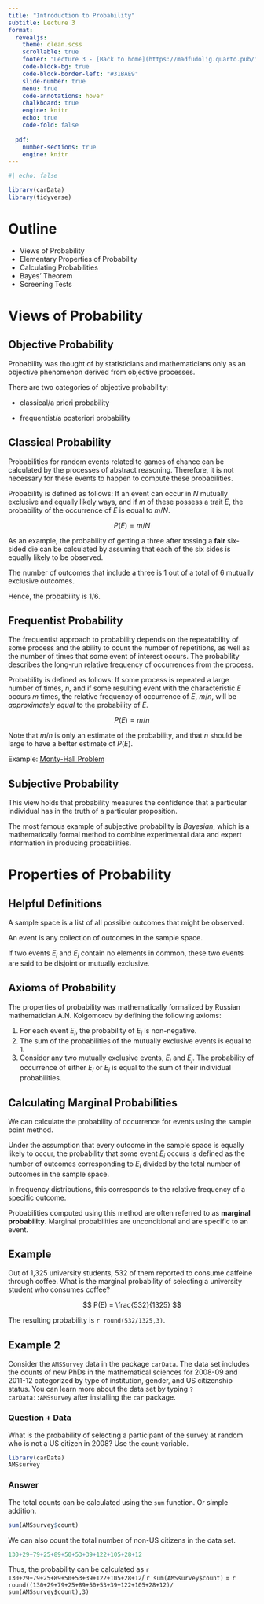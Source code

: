 ```yaml
---
title: "Introduction to Probability"
subtitle: Lecture 3
format:
  revealjs:
    theme: clean.scss
    scrollable: true
    footer: "Lecture 3 - [Back to home](https://madfudolig.quarto.pub/introtobiostats/)"
    code-block-bg: true
    code-block-border-left: "#31BAE9"
    slide-number: true
    menu: true
    code-annotations: hover
    chalkboard: true
    engine: knitr
    echo: true
    code-fold: false
    
  pdf: 
    number-sections: true
    engine: knitr
---
```



```r
#| echo: false

library(carData)
library(tidyverse)
```

# Outline

- Views of Probability
- Elementary Properties of Probability
- Calculating Probabilities
- Bayes' Theorem
- Screening Tests

# Views of Probability

## Objective Probability

Probability was thought of by statisticians and mathematicians only as an objective phenomenon derived from objective processes. 

::: callout-note
There are two categories of objective probability:

- classical/a priori probability

- frequentist/a posteriori probability

:::

## Classical Probability

Probabilities for random events related to games of chance can be calculated by the processes of abstract reasoning. Therefore, it is not necessary for these events to happen to compute these probabilities.



:::{.callout-note title="Classical/A Priori Probability"}
Probability is defined as follows: If an event can occur in $N$ mutually exclusive and equally likely ways, and if $m$ of these possess a trait $E$, the probability of the occurrence of $E$ is equal to $m/N$.

$$
P(E)= m/N
$$
:::

::: callout-note
As an example, the probability of getting a three after tossing a **fair** six-sided die can be calculated by assuming that each of the six sides is equally likely to be observed. 

The number of outcomes that include a three is 1 out of a total of 6 mutually exclusive outcomes.

Hence, the probability is 1/6.
:::


## Frequentist Probability

The frequentist approach to probability depends on the repeatability of some process and the ability to count the number of repetitions, as well as the number of times that some event of interest occurs. The probability describes the long-run relative frequency of occurrences from the process.

:::{.callout-note title="Frequentist/A Posteriori Probability"}
Probability is defined as follows: If some process is repeated a large number of times, $n$, and if some resulting event with the characteristic $E$ occurs $m$ times, the relative frequency of occurrence of $E$, $m/n$, will be *approximately equal* to the probability of $E$.

$$
P(E) = m/n
$$
:::

::: callout-important
Note that $m/n$ is only an estimate of the probability, and that $n$ should be large to have a better estimate of $P(E)$.

Example: [Monty-Hall Problem](https://www.rossmanchance.com/applets/2021/montyhall/Monty.html)

:::

## Subjective Probability

This view holds that probability measures the confidence that a particular individual has in the truth of a particular proposition. 

::: callout-note
The most famous example of subjective probability is *Bayesian*, which is a mathematically formal method to combine experimental data and expert information in producing probabilities.
:::

# Properties of Probability 

## Helpful Definitions

:::{.callout-note title="Sample Space"}
A sample space is a list of all possible outcomes that might be observed.
:::

:::{.callout-note title="Event"}
An event is any collection of outcomes in the sample space.   
:::

:::{.callout-note title="Mutually Exclusive"}
If two events $E_i$ and $E_j$ contain no elements in common, these two events are said to be disjoint or mutually exclusive.
:::

## Axioms of Probability

The properties of probability was mathematically formalized by Russian mathematician A.N. Kolgomorov by defining the following axioms:

1. For each event $E_i$, the probability of $E_i$ is non-negative.
2. The sum of the probabilities of the mutually exclusive events is equal to 1.
3. Consider any two mutually exclusive events, $E_i$ and $E_j$. The probability of occurrence of either $E_i$ or $E_j$ is equal to the sum of their individual probabilities.



## Calculating Marginal Probabilities

We can calculate the probability of occurrence for events using the sample point method.

:::{.callout-note title="Sample Point Method"}
Under the assumption that every outcome in the sample space is equally likely to occur, the probability that some event $E_i$ occurs is defined as the number of outcomes corresponding to $E_i$ divided by the total number of outcomes in the sample space.

In frequency distributions, this corresponds to the relative frequency of a specific outcome. 
:::

::: callout-important
Probabilities computed using this method are often referred to as **marginal probability**. Marginal probabilities are unconditional and are specific to an event.
:::


## Example

Out of 1,325 university students, 532 of them reported to consume caffeine through coffee. What is the marginal probability of selecting a university student who consumes coffee?

$$
P(E) = \frac{532}{1325}
$$

The resulting probability is `r round(532/1325,3)`. 


## Example 2

Consider the `AMSSurvey` data in the package `carData`. The data set includes the counts of new PhDs in the mathematical sciences for 2008-09 and 2011-12 categorized by type of institution, gender, and US citizenship status. You can learn more about the data set by typing `?carData::AMSsurvey` after installing the `car` package.

::: {.panel-tabset}

### Question + Data
What is the probability of selecting a participant of the survey at random who is not a US citizen in 2008? Use the `count` variable.

```r
library(carData)
AMSsurvey
```

### Answer

The total counts can be calculated using the `sum` function. Or simple addition.

```r
sum(AMSsurvey$count)
```
We can also count the total number of non-US citizens in the data set.

```r
130+29+79+25+89+50+53+39+122+105+28+12
```

Thus, the probability can be calculated as `r 130+29+79+25+89+50+53+39+122+105+28+12`/ `r sum(AMSsurvey$count)` = `r round((130+29+79+25+89+50+53+39+122+105+28+12)/ sum(AMSsurvey$count),3)`

:::








